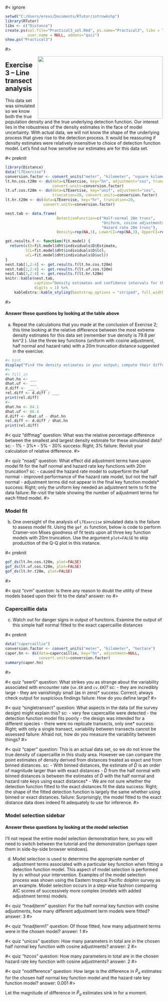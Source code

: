 #< ignore

```r
setwd("C:/Users/erexs/Documents/RTutor/introwkshp")
library(RTutor)
libs <- c("Distance")
create.ps(sol.file="Practical3_sol.Rmd", ps.name="Practical3", libs = libs,
          user.name = NULL, addons="quiz")
show.ps("Practical3")
```

#>

<img src=https://images.unsplash.com/photo-1611602745202-8feda1936921?ixid=MXwxMjA3fDB8MHxwaG90by1wYWdlfHx8fGVufDB8fHw%3D&ixlib=rb-1.2.1&auto=format&fit=crop&w=1350&q=80   width=400 height=200 style="float:right">

## Exercise 3 -- Line transect analysis

This data set was simulated so we know both the true population density and the true underlying detection function.  Our interest lies in the robustness of the density estimates in the face of model uncertainty.  With actual data, we will not know the shape of the underlying process that gives rise to the detection process.  It would be reassuring if density estimates were relatively insensitive to choice of detection function model.  Let's find out how sensitive our estimates are for this data set.

#< preknit

```r
library(Distance)
data("LTExercise")
conversion.factor <- convert_units("meter", "kilometer", "square kilometer")
lt.hn.cos.t20m <- ds(data=LTExercise, key="hn", adjustment="cos", truncation=20, 
                     convert.units=conversion.factor)
lt.uf.cos.t20m <- ds(data=LTExercise, key="unif", adjustment="cos", 
                     truncation=20, convert.units=conversion.factor)
lt.hr.t20m <- ds(data=LTExercise, key="hr", truncation=20,
                 convert.units=conversion.factor)
```

```r
nest.tab <- data.frame(
                       DetectionFunction=c("Half-normal 20m trunc",
                                           "Uniform, cosine adjustments 20m trunc",
                                           "Hazard rate 20m trunc"),
                       Density=rep(NA,3), LowerCI=rep(NA,3), UpperCI=rep(NA,3))

get.results.f <- function(fit.model) {   
  return(c(D=fit.model$dht$individuals$D$Estimate,
         lCL=fit.model$dht$individuals$D$lcl,
         uCL=fit.model$dht$individuals$D$ucl))
}
nest.tab[1,2:4] <- get.results.f(lt.hn.cos.t20m)
nest.tab[2,2:4] <- get.results.f(lt.uf.cos.t20m)
nest.tab[3,2:4] <- get.results.f(lt.hr.t20m)
knitr::kable(nest.tab, 
             caption="Density estimates and confidence intervals for three fitted models.", 
             digits = 1) %>%
    kableExtra::kable_styling(bootstrap_options = "striped", full_width = FALSE)
```

#>

#### Answer these questions by looking at the table above

a) Repeat the calculations that you made at the conclusion of Exercise 2; this time looking at the relative difference between the most extreme density estimates for this data set (remember true density is 79.8 per km^2 ).  Use the three key functions (uniform with cosine adjustment, half normal and hazard rate) with a 20m truncation distance suggested in the exercise.

```r
#< hint
display("Find the density estimates in your output; compute their difference; relativise the difference.")
#>
#< fill_in
dhat.hn <- ___
dhat.uf <- ___
d.diff <- ___ - ___
rel.diff <- d.diff / ___
print(rel.diff)
#>
dhat.hn <- 84.1
dhat.uf <- 86.4
d.diff <- dhat.uf - dhat.hn
rel.diff <- d.diff / dhat.hn
print(rel.diff)
```


#< quiz "diffmag"
question: What was the relative percentage difference between the smallest and largest density estimate for these simulated data?
sc:
    - 1%
    - 3%*
    - 5%
    - 30%
success: Right; 3%
failure: Revisit your calculation of relative difference.
#>

#< quiz "noadj"
question: What effect did adjustment terms have upon model fit for the half normal and hazard rate key functions with 20m truncation?
sc:
    - caused the hazard rate model to outperform the half normal
    - improved performance of the hazard rate model, but not the half normal
    - adjustment terms did not appear in the final key function models*
success: Right; only the uniform key needed an adjustment term to fit the data
failure: Re-visit the table showing the number of adjustment terms for each fitted model.
#>

### Model fit

b) One oversight of the analysis of `LTExercise` simulated data is the failure to assess model fit.  Using the `gof_ds` function, below is code to perform Cramer-von Mises goodness of fit tests upon all three key function models with 20m truncation.  Use the argument `plot=FALSE` to skip production of the Q-Q plot in this instance.

#< preknit

```r
gof_ds(lt.hn.cos.t20m, plot=FALSE)
gof_ds(lt.uf.cos.t20m, plot=FALSE)
gof_ds(lt.hr.t20m, plot=FALSE)
```

#>

#< quiz "cvm"
question: Is there any reason to doubt the utility of these models based upon their fit to the data?
answer: no
#>

### Capercaillie data

c) Watch out for danger signs in output of functions.  Examine the output of this simple half normal fitted to the exact capercaillie distances

#< preknit
```r
data("capercaillie")
conversion.factor <- convert_units("meter", "kilometer", "hectare")
caper.hn <- ds(data=capercaillie, key="hn", adjustment=NULL, 
               convert.units=conversion.factor)
summary(caper.hn)
```

#>

#< quiz "seer0"
question: What strikes you as strange about the variability associated with encounter rate (`se.ER` and `cv.ER`)?
sc:
    - they are incredibly large
    - they are vanishingly small (as in zero)*
success: Correct; always check output for suspicious findings
failure: How do you define large?
#> 

#< quiz "singletransect"
question: What aspects in the data (of the survey design) might explain this?
sc:
    - very few capercaillie were detected
    - the detection function model fits poorly
    - the design was intended for a different species
    - there were no replicate transects, only one*
success: Right; with only a single transect, variability between transects cannot be assessed
failure: Afraid not, how do you measure the variability between things?
#>

#< quiz "caper"
question: This is an actual data set, so we do not know the true density of capercaillie in this study area.  However we can compare the point estimates of density derived from distances treated as exact and from binned distances. 
sc:
    - With binned distances, the estimate of $\hat{D}$ is an order of magnitude larger than with exact distances
    - $\hat{D}$ from the half normal with binned distances is between the estimates of $\hat{D}$ with the half normal and hazard rate keys using exact distances*
    - We are not sure whether the detection function fitted to the exact distances fit the data
success: Right; the shape of the fitted detection function is largely the same whether using binned or exact distances.
failure: Surprisingly, the model fitted to the exact distance data does indeed fit adequately to use for inference.
#>

### Model selection sidebar

#### Answer these questions by looking at the model selection 

I'll not repeat the entire model selection demonstration here, so you will need to switch between the tutorial and the demonstration (perhaps open them in side-by-side browser windows).

d) Model selection is used to determine the appropriate number of adjustment terms associated with a particular key function when fitting a detection function model.  This aspect of model selection is performed by `ds` without your intervention.  Examples of the model selection process was shown using the Eastern tropical Pacific dolphin survey as an example.  Model selection occurs in a step-wise fashion comparing AIC scores of successively more complex (models with added adjustment terms) models.

#< quiz "hnadjterm"
question: For the half normal key function with cosine adjustments, how many different adjustment term models were fitted?
answer: 3
#> 

#< quiz "hnadjterm1"
question: Of those fitted, how many adjustment terms were in the chosen model?
answer: 1
#> 

#< quiz "unicos"
question: How many parameters in total are in the chosen half normal key function with cosine adjustments? 
answer: 2
#> 

#< quiz "hzcos"
question: How many parameters in total are in the chosen hazard rate key function with cosine adjustments?
answer: 2
#> 

#< quiz "nodifference"
question: How large is the difference in $\hat{P}_a$ estimates for the chosen half normal key function model and the hazard rate key function model?
answer: 0.001
#> 

Let the magnitude of difference in $\hat{P}_a$ estimates sink in for a moment.